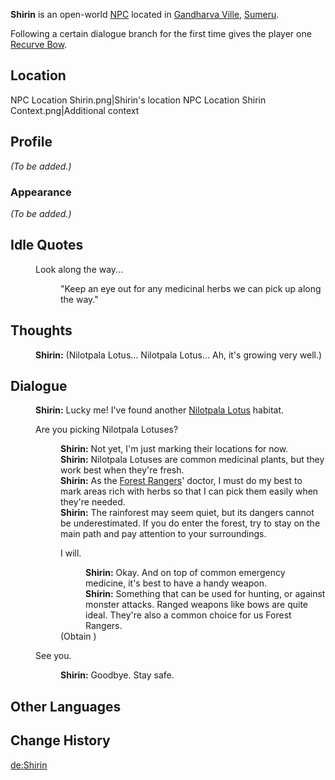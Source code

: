 {{Character Infobox
|type             = Open-World NPC
|image            = NPC Shirin.png
|realname         = 
|region           = Sumeru
|location         = Sumeru
|affiliation      = Forest Rangers
|title            = 

|ancestry         =
|father           = 
|mother           = 
|spouse           = 
|sibling          = 
|child            = 
|relative         = 

|voiceEN          = 
|voiceCN          = 
|voiceJP          = 
|dialoguereward   = {{Card|Recurve Bow|1}}
}}
{{About|the NPC|the historical figure|Shirin of Gurabad}}
'''Shirin''' is an open-world [[NPC]] located in [[Gandharva Ville]], [[Sumeru]].

Following a certain dialogue branch for the first time gives the player one [[Recurve Bow]].

==Location==
<gallery>
NPC Location Shirin.png|Shirin's location
NPC Location Shirin Context.png|Additional context
</gallery>

==Profile==
''(To be added.)''

===Appearance===
''(To be added.)''

<!--
==Quests and Events==
{{Quests and Events}}
-->
==Idle Quotes==
{{Dialogue Start}}
: {{DIcon|Idle}} Look along the way...
:: {{A|VO Shirin 01.ogg}} "Keep an eye out for any medicinal herbs we can pick up along the way."
{{Dialogue End}}

==Thoughts==
{{All Schemes to Know Explanation|name=Shirin}}
{{Dialogue Start}}
:{{A|VO Shirin All Schemes to Know 01.ogg}} '''Shirin:''' (Nilotpala Lotus... Nilotpala Lotus... Ah, it's growing very well.)
{{Dialogue End}}

==Dialogue==
{{Dialogue Start}}
:'''Shirin:''' Lucky me! I've found another [[Nilotpala Lotus]] habitat.
:{{DIcon}} Are you picking Nilotpala Lotuses?
::'''Shirin:''' Not yet, I'm just marking their locations for now.
::'''Shirin:''' Nilotpala Lotuses are common medicinal plants, but they work best when they're fresh.
::'''Shirin:''' As the [[Forest Rangers]]' doctor, I must do my best to mark areas rich with herbs so that I can pick them easily when they're needed.
::'''Shirin:''' The rainforest may seem quiet, but its dangers cannot be underestimated. If you do enter the forest, try to stay on the main path and pay attention to your surroundings.
::{{DIcon|Reward}} I will.
:::'''Shirin:''' Okay. And on top of common emergency medicine, it's best to have a handy weapon.
:::'''Shirin:''' Something that can be used for hunting, or against monster attacks. Ranged weapons like bows are quite ideal. They're also a common choice for us Forest Rangers.
::;(Obtain {{Item|type=Weapon|Recurve Bow}})
:{{DIcon}} See you.
::'''Shirin:''' Goodbye. Stay safe.
{{Dialogue End}}

==Other Languages==
{{Other Languages
|en      = Shirin
|zhs     = 希琳
|zhs_rm  = Xīlín
|zht     = 希琳
|zht_rm  = Xīlín
|ja      = シーリーン
|ja_rm   = Shiiriin
|ko      = 시린
|es      = Shirín
|fr      = Shirin
|ru      = Сирин
|th      = Shirin
|vi      = Shirin
|de      = Shirin
|id      = Shirin
|pt      = Shirin
|tr      = Shirin
|it      = Shirin
}}

==Change History==
{{Change History|3.0}}

[[de:Shirin]]
